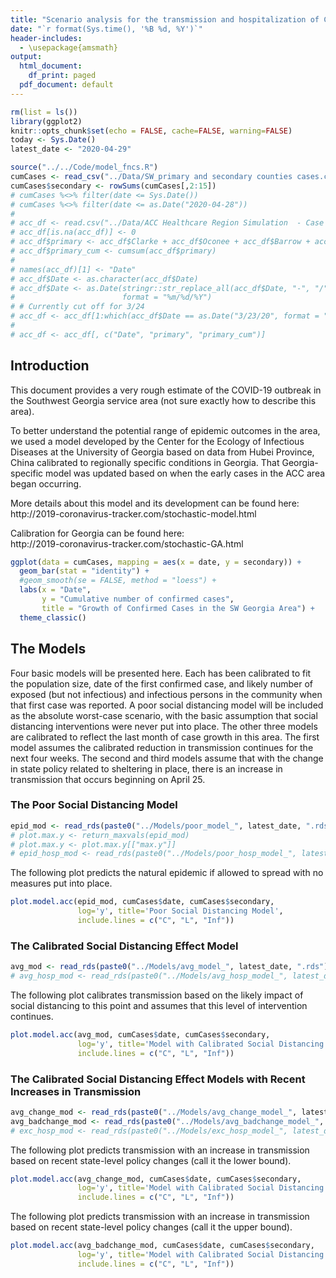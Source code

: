 ```yaml
---
title: "Scenario analysis for the transmission and hospitalization of COVID-19 in the SW GA hospitals service area"
date: "`r format(Sys.time(), '%B %d, %Y')`"
header-includes:
  - \usepackage{amsmath}
output:
  html_document:
    df_print: paged
  pdf_document: default
---
```


```r
rm(list = ls())
library(ggplot2)
knitr::opts_chunk$set(echo = FALSE, cache=FALSE, warning=FALSE)
today <- Sys.Date()
latest_date <- "2020-04-29"

source("../../Code/model_fncs.R")
cumCases <- read_csv("../Data/SW_primary and secondary counties cases.csv")
cumCases$secondary <- rowSums(cumCases[,2:15])
# cumCases %<>% filter(date <= Sys.Date())
# cumCases %<>% filter(date <= as.Date("2020-04-28"))
#  
# acc_df <- read.csv("../Data/ACC Healthcare Region Simulation  - Case Counts by County GA.csv")
# acc_df[is.na(acc_df)] <- 0
# acc_df$primary <- acc_df$Clarke + acc_df$Oconee + acc_df$Barrow + acc_df$Madison
# acc_df$primary_cum <- cumsum(acc_df$primary)
# 
# names(acc_df)[1] <- "Date"
# acc_df$Date <- as.character(acc_df$Date)
# acc_df$Date <- as.Date(stringr::str_replace_all(acc_df$Date, "-", "/"), 
#                        format = "%m/%d/%Y")
# # Currently cut off for 3/24
# acc_df <- acc_df[1:which(acc_df$Date == as.Date("3/23/20", format = "%m/%d/%y")), ]
# 
# acc_df <- acc_df[, c("Date", "primary", "primary_cum")]
```


## Introduction

This document provides a very rough estimate of the COVID-19 outbreak in the Southwest Georgia service area (not sure exactly how to describe this area). 

To better understand the potential range of epidemic outcomes in the area, we used a model developed by the Center for the Ecology of Infectious Diseases at the University of Georgia based on data from Hubei Province, China calibrated to regionally specific conditions in Georgia. That Georgia-specific model was updated based on when the early cases in the ACC area began occurring.

More details about this model and its development can be found here:  
http://2019-coronavirus-tracker.com/stochastic-model.html

Calibration for Georgia can be found here:  
http://2019-coronavirus-tracker.com/stochastic-GA.html

```r
ggplot(data = cumCases, mapping = aes(x = date, y = secondary)) +
  geom_bar(stat = "identity") +
  #geom_smooth(se = FALSE, method = "loess") +
  labs(x = "Date",
       y = "Cumulative number of confirmed cases",
       title = "Growth of Confirmed Cases in the SW Georgia Area") +
  theme_classic() 
```

## The Models

Four basic models will be presented here. Each has been calibrated to fit the population size, date of the first confirmed case, and likely number of exposed (but not infectious) and infectious persons in the community when that first case was reported. A poor social distancing model will be included as the absolute worst-case scenario, with the basic assumption that  social distancing interventions were never put into place. The other three models are calibrated to reflect the last month of case growth in this area. The first model assumes the calibrated reduction in transmission continues for the next four weeks. The second and third models assume that with the change in state policy related to sheltering in place, there is an increase in transmission that occurs beginning on April 25.


### The Poor Social Distancing Model


```r
epid_mod <- read_rds(paste0("../Models/poor_model_", latest_date, ".rds"))
# plot.max.y <- return_maxvals(epid_mod)
# plot.max.y <- plot.max.y[["max.y"]]
# epid_hosp_mod <- read_rds(paste0("../Models/poor_hosp_model_", latest_date, ".rds"))
```

The following plot predicts the natural epidemic if allowed to spread with no measures put into place.

```r
plot.model.acc(epid_mod, cumCases$date, cumCases$secondary,
               log='y', title='Poor Social Distancing Model',
               include.lines = c("C", "L", "Inf"))
```


### The Calibrated Social Distancing Effect Model


```r
avg_mod <- read_rds(paste0("../Models/avg_model_", latest_date, ".rds"))
# avg_hosp_mod <- read_rds(paste0("../Models/avg_hosp_model_", latest_date, ".rds"))
```

The following plot calibrates transmission based on the likely impact of social distancing to this point and assumes that this level of intervention continues.

```r
plot.model.acc(avg_mod, cumCases$date, cumCases$secondary,
               log='y', title='Model with Calibrated Social Distancing',
               include.lines = c("C", "L", "Inf"))
```


### The Calibrated Social Distancing Effect Models with Recent Increases in Transmission


```r
avg_change_mod <- read_rds(paste0("../Models/avg_change_model_", latest_date, ".rds"))
avg_badchange_mod <- read_rds(paste0("../Models/avg_badchange_model_", latest_date, ".rds"))
# exc_hosp_mod <- read_rds(paste0("../Models/exc_hosp_model_", latest_date, ".rds"))
```

The following plot predicts transmission with an increase in transmission based on recent state-level policy changes (call it the lower bound).

```r
plot.model.acc(avg_change_mod, cumCases$date, cumCases$secondary,
               log='y', title='Model with Calibrated Social Distancing (Lower Bound on Increased Future Transmission)',
               include.lines = c("C", "L", "Inf"))
```


The following plot predicts transmission with an increase in transmission based on recent state-level policy changes (call it the upper bound).

```r
plot.model.acc(avg_badchange_mod, cumCases$date, cumCases$secondary,
               log='y', title='Model with Calibrated Social Distancing (Upper Bound on Increased Future Transmission)',
               include.lines = c("C", "L", "Inf"))
```
